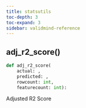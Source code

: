 ```yaml
---
title: statsutils
toc-depth: 3
toc-expand: 3
sidebar: validmind-reference
---
```


## adj_r2_score[()]{.muted}

```python
def adj_r2_score(
    actual: ,
    predicted: ,
    rowcount: int,
    featurecount: int):
```

Adjusted R2 Score
